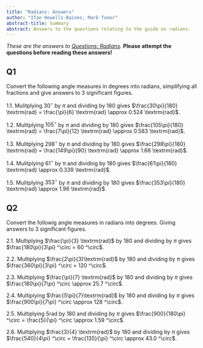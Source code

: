 ---
title: "Radians: Answers"
author: "Ifan Howells-Baines, Mark Toner"
abstract-title: Summary
abstract: Answers to the questions relating to the guide on radians.
---

*These are the answers to [Questions: Radians](qs-radians.qmd).* **Please attempt the questions before reading these answers!**

## Q1 {-}

Convert the following angle measures in degrees into radians, simplifying all fractions and give answers to $3$ significant figures.

1.1. Mulitplying $30 ^\circ$ by $\pi$ and dividing by $180$ gives $\frac{30\pi}{180} \textrm{rad} = \frac{\pi}{6} \textrm{rad} \approx 0.524 \textrm{rad}$.

1.2. Mulitplying $105^\circ$ by $\pi$ and dividing by $180$ gives $\frac{105\pi}{180} \textrm{rad} = \frac{7\pi}{12} \textrm{rad} \approx 0.583 \textrm{rad}$.

1.3. Mulitplying $298^\circ$ by $\pi$ and dividing by $180$ gives $\frac{298\pi}{180} \textrm{rad} = \frac{149\pi}{90} \textrm{rad} \approx 1.66 \textrm{rad}$.

1.4. Mulitplying $61^\circ$ by $\pi$ and dividing by $180$ gives $\frac{61\pi}{180} \textrm{rad} \approx 0.339 \textrm{rad}$.

1.5. Mulitplying $353^\circ$ by $\pi$ and dividing by $180$ gives $\frac{353\pi}{180} \textrm{rad} \approx 1.96 \textrm{rad}$.

## Q2 {-}

Convert the followig angle measures in radians into degrees. Giving answers to $3$ significant figures.

2.1. Multiplying $\frac{\pi}{3} \textrm{rad}$ by $180$ and dividing by $\pi$ gives $\frac{180\pi}{3\pi} ^\circ = 60 ^\circ$.

2.2.  Multiplying $\frac{2\pi}{3}\textrm{rad}$ by $180$ and dividing by $\pi$ gives $\frac{360\pi}{3\pi} ^\circ = 120 ^\circ$.

2.3.  Multiplying $\frac{\pi}{7} \textrm{rad}$ by $180$ and dividing by $\pi$ gives $\frac{180\pi}{7\pi} ^\circ \approx 25.7 ^\circ$.

2.4.  Multiplying $\frac{5\pi}{7}\textrm{rad}$ by $180$ and dividing by $\pi$ gives $\frac{900\pi}{7\pi} ^\circ \approx 128 ^\circ$.

2.5.  Multiplying $5\textrm{rad}$ by $180$ and dividing by $\pi$ gives $\frac{900}{180\pi} ^\circ = \frac{5}{\pi} ^\circ \approx 1.59 ^\circ$.

2.6. Multiplying $\frac{3}{4} \textrm{rad}$ by $180$ and dividing by $\pi$ gives $\frac{540}{4\pi} ^\circ = \frac{135}{\pi} ^\circ \approx 43.0 ^\circ$.